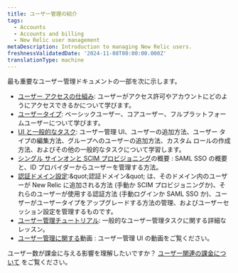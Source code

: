 ```yaml
---
title: ユーザー管理の紹介
tags:
  - Accounts
  - Accounts and billing
  - New Relic user management
metaDescription: Introduction to managing New Relic users.
freshnessValidatedDate: '2024-11-08T00:00:00.000Z'
translationType: machine
---
```


最も重要なユーザー管理ドキュメントの一部を次に示します。

* [ユーザー アクセスの仕組み](/docs/accounts/accounts-billing/new-relic-one-user-management/user-management-concepts): ユーザーがアクセス許可やアカウントにどのようにアクセスできるかについて学びます。
* [ユーザータイプ](/docs/accounts/accounts-billing/new-relic-one-user-management/user-type): ベーシックユーザー、コアユーザー、フルプラットフォームユーザーについて学びます。
* [UI と一般的なタスク](/docs/accounts/accounts-billing/new-relic-one-user-management/user-management-ui-and-tasks/): ユーザー管理 UI、ユーザーの追加方法、ユーザー タイプの編集方法、グループへのユーザーの追加方法、カスタム ロールの作成方法、およびその他の一般的なタスクについて学習します。
* [シングル サインオンと SCIM プロビジョニング](/docs/accounts/accounts-billing/new-relic-one-user-management/introduction-saml-scim)の概要 : SAML SSO の概要と、ID プロバイダーからユーザーを管理する方法。
* [認証ドメイン設定](/docs/accounts/accounts-billing/new-relic-one-pricing-users/configure-authentication-domains):&amp;quot;認証ドメイン&amp;quot; は、そのドメイン内のユーザーが New Relic に追加される方法 (手動か SCIM プロビジョニングか)、それらのユーザーが使用する認証方法 (手動ログインか SAML SSO か)、ユーザーがユーザータイプをアップグレードする方法の管理、およびユーザーセッション設定を管理するものです。
* [ユーザー管理チュートリアル](/docs/accounts/accounts-billing/new-relic-one-user-management/tutorial-add-new-user-groups-roles-new-relic-one-user-model): 一般的なユーザー管理タスクに関する詳細なレッスン。
* [ユーザー管理に関する](/docs/accounts/accounts-billing/new-relic-one-user-management/user-mgmt-videos)動画 : ユーザー管理 UI の動画をご覧ください。

ユーザー数が課金に与える影響を理解したいですか？ [ユーザー関連の課金について](/docs/accounts/accounts-billing/new-relic-one-pricing-users/new-relic-one-pricing-billing#user-count) をご覧ください。